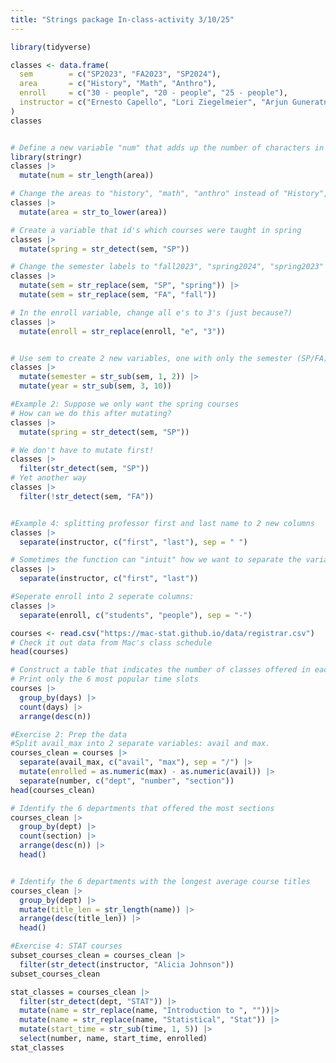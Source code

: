 ```yaml
---
title: "Strings package In-class-activity 3/10/25"
---
```



```r
library(tidyverse)

classes <- data.frame(
  sem        = c("SP2023", "FA2023", "SP2024"),
  area       = c("History", "Math", "Anthro"),
  enroll     = c("30 - people", "20 - people", "25 - people"),
  instructor = c("Ernesto Capello", "Lori Ziegelmeier", "Arjun Guneratne")
)
classes


# Define a new variable "num" that adds up the number of characters in the area label
library(stringr)
classes |> 
  mutate(num = str_length(area))

# Change the areas to "history", "math", "anthro" instead of "History", "Math", "Anthro"
classes |> 
  mutate(area = str_to_lower(area))

# Create a variable that id's which courses were taught in spring
classes |> 
  mutate(spring = str_detect(sem, "SP"))

# Change the semester labels to "fall2023", "spring2024", "spring2023"
classes |> 
  mutate(sem = str_replace(sem, "SP", "spring")) |>
  mutate(sem = str_replace(sem, "FA", "fall"))

# In the enroll variable, change all e's to 3's (just because?)
classes |> 
  mutate(enroll = str_replace(enroll, "e", "3"))


# Use sem to create 2 new variables, one with only the semester (SP/FA) and 1 with the year
classes |>
  mutate(semester = str_sub(sem, 1, 2)) |>
  mutate(year = str_sub(sem, 3, 10))


```

```r
#Example 2: Suppose we only want the spring courses
# How can we do this after mutating?
classes |> 
  mutate(spring = str_detect(sem, "SP"))

# We don't have to mutate first!
classes |> 
  filter(str_detect(sem, "SP"))
# Yet another way
classes |> 
  filter(!str_detect(sem, "FA"))


#Example 4: splitting professor first and last name to 2 new columns
classes |> 
  separate(instructor, c("first", "last"), sep = " ")

# Sometimes the function can "intuit" how we want to separate the variable
classes |> 
  separate(instructor, c("first", "last"))

#Seperate enroll into 2 seperate columns:
classes |>
  separate(enroll, c("students", "people"), sep = "-")


```



```r
courses <- read.csv("https://mac-stat.github.io/data/registrar.csv")
# Check it out data from Mac's class schedule
head(courses)

# Construct a table that indicates the number of classes offered in each day/time slot
# Print only the 6 most popular time slots
courses |>
  group_by(days) |>
  count(days) |>
  arrange(desc(n))

```

```r
#Exercise 2: Prep the data
#Split avail_max into 2 separate variables: avail and max.
courses_clean = courses |>
  separate(avail_max, c("avail", "max"), sep = "/") |>
  mutate(enrolled = as.numeric(max) - as.numeric(avail)) |>
  separate(number, c("dept", "number", "section"))
head(courses_clean)

```

```r
# Identify the 6 departments that offered the most sections
courses_clean |>
  group_by(dept) |>
  count(section) |>
  arrange(desc(n)) |>
  head()


# Identify the 6 departments with the longest average course titles
courses_clean |>
  group_by(dept) |>
  mutate(title_len = str_length(name)) |>
  arrange(desc(title_len)) |>
  head()

```

```r
#Exercise 4: STAT courses
subset_courses_clean = courses_clean |>
  filter(str_detect(instructor, "Alicia Johnson"))
subset_courses_clean

stat_classes = courses_clean |>
  filter(str_detect(dept, "STAT")) |>
  mutate(name = str_replace(name, "Introduction to ", ""))|>
  mutate(name = str_replace(name, "Statistical", "Stat")) |>
  mutate(start_time = str_sub(time, 1, 5)) |> 
  select(number, name, start_time, enrolled)
stat_classes




```
